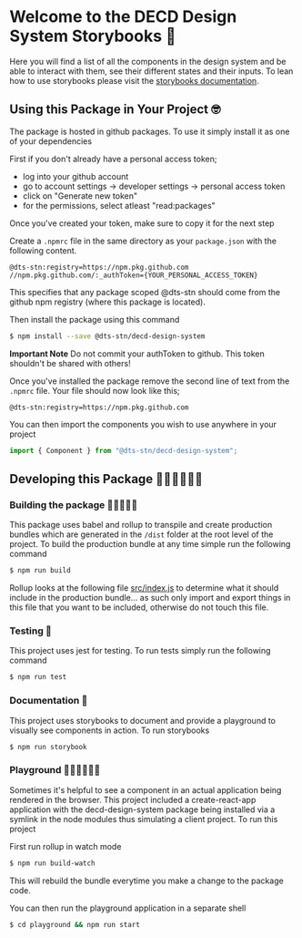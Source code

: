 
<Meta title="Documentation/Introduction" />


# Welcome to the DECD Design System Storybooks 🎨

Here you will find a list of all the components in the design system and be able to interact with them, see their different states and their inputs. To lean how to use storybooks please visit the [storybooks documentation](https://storybook.js.org/docs/react/get-started/introduction).

## Using this Package in Your Project 🤓

The package is hosted in github packages. To use it simply install it as one of your dependencies

First if you don't already have a personal access token;

- log into your github account
- go to account settings -> developer settings -> personal access token
- click on "Generate new token"
- for the permissions, select atleast "read:packages"

Once you've created your token, make sure to copy it for the next step

Create a `.npmrc` file in the same directory as your `package.json` with the following content.

```text
@dts-stn:registry=https://npm.pkg.github.com
//npm.pkg.github.com/:_authToken={YOUR_PERSONAL_ACCESS_TOKEN}
```

This specifies that any package scoped @dts-stn should come from the github npm registry (where this package is located).

Then install the package using this command

```bash
$ npm install --save @dts-stn/decd-design-system
```

**Important Note** Do not commit your authToken to github. This token shouldn't be shared with others!

Once you've installed the package remove the second line of text from the
`.npmrc` file. Your file should now look like this;

```text
@dts-stn:registry=https://npm.pkg.github.com
```

You can then import the components you wish to use anywhere in your project

```js
import { Component } from "@dts-stn/decd-design-system";
```

## Developing this Package 👨🏽‍💻👩🏽‍💻

### Building the package 👷🏽‍♀️👷🏽

This package uses babel and rollup to transpile and create production bundles which are generated in the `/dist` folder at the root level of the project. To build the production bundle at any time simple run the following command

```bash
$ npm run build
```

Rollup looks at the following file [src/index.js](src/index.js) to determine what it should include in the production bundle... as such only import and export things in this file that you want to be included, otherwise do not touch this file.

### Testing 🧪

This project uses jest for testing. To run tests simply run the following command

```bash
$ npm run test
```

### Documentation 📝

This project uses storybooks to document and provide a playground to visually see components in action. To run storybooks

```bash
$ npm run storybook
```

### Playground ⛹🏽‍♀️⛹🏽‍♂️

Sometimes it's helpful to see a component in an actual application being rendered in the browser. This project included a create-react-app application with the decd-design-system package being installed via a symlink in the node modules thus simulating a client project. To run this project

First run rollup in watch mode

```bash
$ npm run build-watch
```

This will rebuild the bundle everytime you make a change to the package code.

You can then run the playground application in a separate shell

```bash
$ cd playground && npm run start
```
